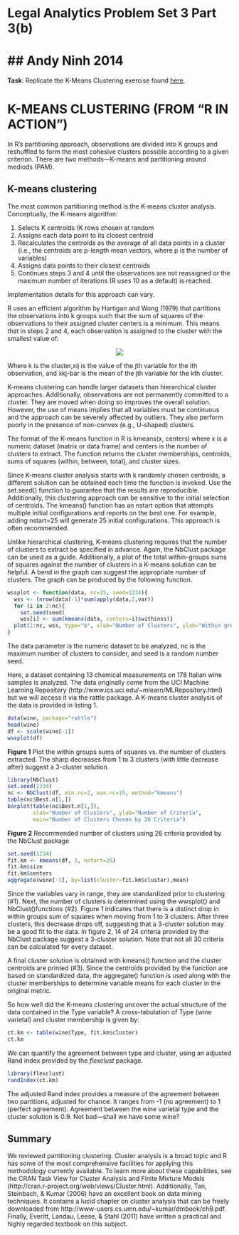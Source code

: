 Legal Analytics Problem Set 3 Part 3(b)
========================================================
## Andy Ninh 2014
========================================================
**Task**: Replicate the K-Means Clustering exercise found <a href="http://www.r-statistics.com/2013/08/k-means-clustering-from-r-in-action/">here</a>.

# K-MEANS CLUSTERING (FROM “R IN ACTION”)

In R’s partitioning approach, observations are divided into K groups and reshuffled to form the most cohesive clusters possible according to a given criterion. There are two methods—K-means and partitioning around mediods (PAM).

## K-means clustering

The most common partitioning method is the K-means cluster analysis. Conceptually, the K-means algorithm:

<ol>
<li>Selects K centroids (K rows chosen at random</li>
<li>Assigns each data point to its closest centroid</li>
<li>Recalculates the centroids as the average of all data points in a cluster (i.e., the centroids are p-length mean vectors, where p is the number of variables)</li>
<li>Assigns data points to their closest centroids</li>
<li>Continues steps 3 and 4 until the observations are not reassigned or the maximum number of iterations (R uses 10 as a default) is reached.</li>
</ol>

Implementation details for this approach can vary.

R uses an efficient algorithm by Hartigan and Wong (1979) that partitions the observations into k groups such that the sum of squares of the observations to their assigned cluster centers is a minimum. This means that in steps 2 and 4, each observation is assigned to the cluster with the smallest value of:

<p align="center"><img src="http://www.r-statistics.com/wp-content/uploads/2012/01/equation_1_RinAction2CH16.png"></p>

Where k is the cluster,xij is the value of the jth variable for the ith observation, and xkj-bar is the mean of the jth variable for the kth cluster.

K-means clustering can handle larger datasets than hierarchical cluster approaches. Additionally, observations are not permanently committed to a cluster. They are moved when doing so improves the overall solution. However, the use of means implies that all variables must be continuous and the approach can be severely affected by outliers. They also perform poorly in the presence of non-convex (e.g., U-shaped) clusters.

The format of the K-means function in R is kmeans(x, centers) where x is a numeric dataset (matrix or data frame) and centers is the number of clusters to extract. The function returns the cluster memberships, centroids, sums of squares (within, between, total), and cluster sizes.

Since K-means cluster analysis starts with k randomly chosen centroids, a different solution can be obtained each time the function is invoked. Use the set.seed() function to guarantee that the results are reproducible. Additionally, this clustering approach can be sensitive to the initial selection of centroids. The kmeans() function has an nstart option that attempts multiple initial configurations and reports on the best one. For example, adding nstart=25 will generate 25 initial configurations. This approach is often recommended.

Unlike hierarchical clustering, K-means clustering requires that the number of clusters to extract be specified in advance. Again, the NbClust package can be used as a guide. Additionally, a plot of the total within-groups sums of squares against the number of clusters in a K-means solution can be helpful. A bend in the graph can suggest the appropriate number of clusters. The graph can be produced by the following function.

```r
wssplot <- function(data, nc=15, seed=1234){
  wss <- (nrow(data)-1)*sum(apply(data,2,var))
  for (i in 2:nc){
    set.seed(seed)
    wss[i] <- sum(kmeans(data, centers=i)$withinss)}
  plot(1:nc, wss, type="b", xlab="Number of Clusters", ylab="Within groups sum of squares")
}
```

The data parameter is the numeric dataset to be analyzed, nc is the maximum number of clusters to consider, and seed is a random number seed.

Here, a dataset containing 13 chemical measurements on 178 Italian wine samples is analyzed. The data originally come from the UCI Machine Learning Repository (http://www.ics.uci.edu/~mlearn/MLRepository.html) but we will access it via the rattle package. A K-means cluster analysis of the data is provided in listing 1.

```r
data(wine, package="rattle")
head(wine)
df <- scale(wine[-1])
wssplot(df)
```
**Figure 1** Plot the within groups sums of squares vs. the number of clusters extracted. The sharp decreases from 1 to 3 clusters (with little decrease after) suggest a 3-cluster solution.

```r
library(NbClust)
set.seed(1234)
nc <- NbClust(df, min.nc=2, max.nc=15, method="kmeans")
table(nc$Best.n[1,])
barplot(table(nc$Best.n[1,]),
        xlab="Number of Clusters", ylab="Number of Criteria",
        main="Number of Clusters Chosen by 26 Criteria")
```
**Figure 2** Recommended number of clusters using 26 criteria provided by the NbClust package

```r
set.seed(1234)
fit.km <- kmeans(df, 3, nstart=25)
fit.km$size
fit.km$centers
aggregate(wine[-1], by=list(cluster=fit.km$cluster),mean)
```
Since the variables vary in range, they are standardized prior to clustering (#1). Next, the number of clusters is determined using the wwsplot() and NbClust()functions (#2). Figure 1 indicates that there is a distinct drop in within groups sum of squares when moving from 1 to 3 clusters. After three clusters, this decrease drops off, suggesting that a 3-cluster solution may be a good fit to the data. In figure 2, 14 of 24 criteria provided by the NbClust package suggest a 3-cluster solution. Note that not all 30 criteria can be calculated for every dataset.

A final cluster solution is obtained with kmeans() function and the cluster centroids are printed (#3). Since the centroids provided by the function are based on standardized data, the aggregate() function is used along with the cluster memberships to determine variable means for each cluster in the original metric.

So how well did the K-means clustering uncover the actual structure of the data contained in the Type variable? A cross-tabulation of Type (wine varietal) and cluster membership is given by:
```r
ct.km <- table(wine$Type, fit.km$cluster)
ct.km
```

We can quantify the agreement between type and cluster, using an adjusted Rand index provided by the *flexclust* package.

```r
library(flexclust)
randIndex(ct.km)
```
The adjusted Rand index provides a measure of the agreement between two partitions, adjusted for chance. It ranges from -1 (no agreement) to 1 (perfect agreement). Agreement between the wine varietal type and the cluster solution is 0.9. Not bad—shall we have some wine?

## Summary

We reviewed partitioning clustering. Cluster analysis is a broad topic and R has some of the most comprehensive facilities for applying this methodology currently available. To learn more about these capabilities, see the CRAN Task View for Cluster Analysis and Finite Mixture Models (http://cran.r-project.org/web/views/Cluster.html). Additionally, Tan, Steinbach, & Kumar (2006) have an excellent book on data mining techniques. It contains a lucid chapter on cluster analysis that can be freely downloaded from http://www-users.cs.umn.edu/~kumar/dmbook/ch8.pdf. Finally, Everitt, Landau, Leese, & Stahl (2011) have written a practical and highly regarded textbook on this subject.